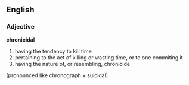 ==English==
===Adjective===
'''chronicidal'''

# having the tendency to kill time
# pertaining to the act of killing or wasting time, or to one commiting it
# having the nature of, or resembling, chronicide

[pronounced like chronograph + suicidal]
{{delete}}